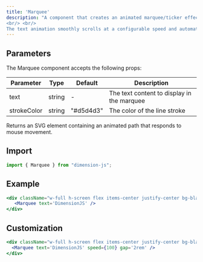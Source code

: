 ```yaml
---
title: 'Marquee'
description: "A component that creates an animated marquee/ticker effect with text that scrolls horizontally in a continuous loop.
<br/> <br/>
The text animation smoothly scrolls at a configurable speed and automatically pauses when the marquee is not visible in the viewport for better performance."
---
```


## Parameters

The Marquee component accepts the following props:

| Parameter | Type | Default | Description |
| --------- | ---- | ------- | ----------- |
| text | string | - | The text content to display in the marquee |
| strokeColor | string | "#d5d4d3" | The color of the line stroke |

Returns an SVG element containing an animated path that responds to mouse movement.

## Import

```jsx
import { Marquee } from "dimension-js";
```

## Example

```jsx
<div className="w-full h-screen flex items-center justify-center bg-black text-white text-5xl">
   <Marquee text='DimensionJS' />
</div>
```

## Customization

```jsx
<div className="w-full h-screen flex items-center justify-center bg-black text-white text-5xl">
  <Marquee text='DimensionJS' speed={100} gap='2rem' />
</div>
```

